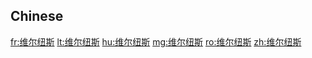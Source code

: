 ==Chinese==
{{zh-see|維爾紐斯}}

[[fr:维尔纽斯]]
[[lt:维尔纽斯]]
[[hu:维尔纽斯]]
[[mg:维尔纽斯]]
[[ro:维尔纽斯]]
[[zh:维尔纽斯]]